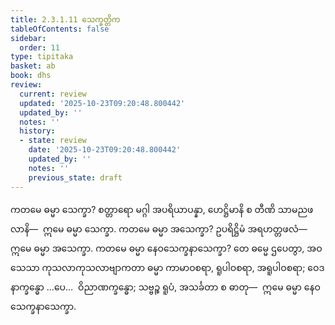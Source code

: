 ```yaml
---
title: 2.3.1.11 သေက္ခတ္တိက
tableOfContents: false
sidebar:
  order: 11
type: tipitaka
basket: ab
book: dhs
review:
  current: review
  updated: '2025-10-23T09:20:48.800442'
  updated_by: ''
  notes: ''
  history:
  - state: review
    date: '2025-10-23T09:20:48.800442'
    updated_by: ''
    notes: ''
    previous_state: draft
---
```



<ReviewStatus review={frontmatter.review} showDetails={true} />

<HypothesisAnnotation frontmatter={frontmatter} />

<DynamicBreadcrumb />

<Division number="1023" book="dhs" e="ch" v="29" p="210">

<Paragraph number="1688" book="dhs">
ကတမေ ဓမ္မာ သေက္ခာ? စတ္တာရော မဂ္ဂါ အပရိယာပန္နာ, ဟေဋ္ဌိမာနိ စ တီဏိ သာမညဖလာနိ—  ဣမေ ဓမ္မာ သေက္ခာ.
</Paragraph>

</Division>
<Division number="1024" book="dhs" e="ch" v="29" p="210">

<Paragraph number="1689" book="dhs">
ကတမေ ဓမ္မာ အသေက္ခာ? ဥပရိဋ္ဌိမံ အရဟတ္တဖလံ—  ဣမေ ဓမ္မာ အသေက္ခာ.
</Paragraph>

</Division>
<Division number="1025" book="dhs" e="ch" v="29" p="210">

<Paragraph number="1690" book="dhs">
ကတမေ ဓမ္မာ နေဝသေက္ခနာသေက္ခာ? တေ ဓမ္မေ ဌပေတွာ, အဝသေသာ ကုသလာကုသလာဗျာကတာ ဓမ္မာ ကာမာဝစရာ, ရူပါဝစရာ, အရူပါဝစရာ; ဝေဒနာက္ခန္ဓော …ပေ…  ဝိညာဏက္ခန္ဓော; သဗ္ဗဉ္စ ရူပံ, အသင်္ခတာ စ ဓာတု—  ဣမေ ဓမ္မာ နေဝသေက္ခနာသေက္ခာ.
</Paragraph>
</Division>